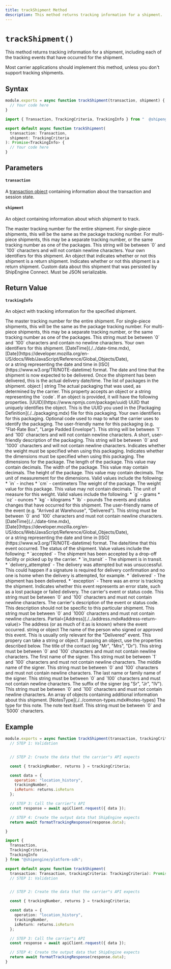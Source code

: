 ```yaml
---
title: trackShipment Method
description: This method returns tracking information for a shipment.
---
```



`trackShipment()`
===========================
This method returns tracking information for a shipment, including each of the tracking events that have occurred for the shipment.

Most carrier applications should implement this method, unless you don't support tracking shipments.


Syntax
-----------------------------------------------
```javascript
module.exports = async function trackShipment(transaction, shipment) {
  // Your code here
}
```

```typescript
import { Transaction, TrackingCriteria, TrackingInfo } from "  @shipengine/connect-sdk";

export default async function trackShipment(
  transaction: Transaction,
  shipment: TrackingCriteria
): Promise<TrackingInfo> {
  // Your code here
}
```



Parameters
-----------------------------------------------

#### `transaction`
A [transaction object](../transaction.mdx) containing information about the transaction and session state.

#### `shipment`
An object containing information about which shipment to track.

<Reference>

  <Field name="trackingNumber" type="string" nullable={false}>
    <Description>
      The master tracking number for the entire shipment. For single-piece shipments, this will be the same as the package tracking number. For multi-piece shipments, this may be a separate tracking number, or the same tracking number as one of the packages. This string will be between `0` and `100` characters and will not contain newline characters.
    </Description>
  </Field>

  <Field name="identifiers" type="object" nullable={false}>
    <Description>
      Your own identifiers for this shipment.
    </Description>
  </Field>

  <Field name="returns" type="object" nullable={false}>
    <Description>
      An object that indicates whether or not this shipment is a return shipment.
    </Description>
  </Field>

  <Field name="returns.isReturn" type="boolean" nullable={false}>
    <Description>
      Indicates whether or not this shipment is a return shipment.
    </Description>
  </Field>

  <Field name="metadata" type="object" nullable={false}>
    <Description>
      Custom data about this shipment that was persisted by ShipEngine Connect. Must be JSON serializable.
    </Description>
  </Field>

</Reference>



Return Value
-----------------------------------------------
#### `trackingInfo`
An object with tracking information for the specified shipment.

<Reference>

  <Field name="trackingNumber" type="string" required={false}>
    <Description>
      The master tracking number for the entire shipment. For single-piece shipments, this will be the same as the package tracking number. For multi-piece shipments, this may be a separate tracking number, or the same tracking number as one of the packages. This string must be between `0` and `100` characters and contain no newline characters.
    </Description>
  </Field>

  <Field name="identifiers" type="object" required={false}>
    <Description>
      Your own identifiers for this shipment.
    </Description>
  </Field>

  <Field name="deliveryDateTime" required={false}>
    <Type>
      [DateTime](./../date-time.mdx), <br/>
      [Date](https://developer.mozilla.org/en-US/docs/Web/JavaScript/Reference/Global_Objects/Date), <br/>
      or a string representing the date and time in [ISO](https://www.w3.org/TR/NOTE-datetime) format.
    </Type>
    <Description>
      The date and time that the shipment is now expected to be delivered. Once the shipment has been delivered, this is the actual delivery date/time.
    </Description>
  </Field>

  <Field name="packages" type="object[]" required={true}>
    <Description>
      The list of packages in the shipment.
    </Description>
  </Field>

  <Field name="packages[].packaging" required={true}>
    <Type>
      object | string
    </Type>
    <Description>
      The actual packaging that was used, as determined by the carrier. This property accepts an object or a string representing the `code`. If an object is provided, it will have the following properties.
    </Description>
  </Field>

  <Field name="packages[].packaging.id" required={false}>
    <Type>
      [UUID](https://www.npmjs.com/package/uuid)
    </Type>
    <Description>
      UUID that uniquely identifies the object. This is the UUID you used in the [Packaging Definition](./../packaging.mdx) file for this packaging.
    </Description>
  </Field>

  <Field name="packages[].packaging.identifiers" type="object" required={false}>
    <Description>
      Your own identifiers for this packaging.
    </Description>
  </Field>

  <Field name="packages[].packaging.code" type="string" required={false}>
    <Description>
      Optional code used to map to what the carrier uses to identify the packaging.
    </Description>
  </Field>

  <Field name="packages[].packaging.name" type="string">
    <Description>
      The user-friendly name for this packaging (e.g. "Flat-Rate Box", "Large Padded Envelope"). This string will be between `1` and `100` characters and will not contain newline characters.
    </Description>
  </Field>

  <Field name="packages[].packaging.description" type="string">
    <Description>
      A short, user-friendly description of the packaging. This string will be between `0` and `1000` characters and will not contain newline characters.
    </Description>
  </Field>

  <Field name="packages[].packaging.requiresWeight" type="boolean">
    <Description>
      Indicates whether the weight must be specified when using this packaging.
    </Description>
  </Field>

  <Field name="packages[].packaging.requiresDimensions" type="boolean">
    <Description>
      Indicates whether the dimensions must be specified when using this packaging.
    </Description>
  </Field>

  <Field name="packages[].dimensions" type="object" required={false}>
    <Description>
      The dimensions for the package.
    </Description>
  </Field>

  <Field name="packages[].dimensions.length" type="number" required={true}>
    <Description>
      The length of the package. This value may contain decimals.
    </Description>
  </Field>

  <Field name="packages[].dimensions.width" type="number" required={true}>
    <Description>
      The width of the package. This value may contain decimals.
    </Description>
  </Field>

  <Field name="packages[].dimensions.height" type="number" required={true}>
    <Description>
      The height of the package. This value may contain decimals.
    </Description>
  </Field>

  <Field name="packages[].dimensions.unit" type="string" required={true}>
    <Description>
      The unit of measurement for the dimensions. Valid values include the following:
      * `in` - inches
      * `cm` - centimeters
    </Description>
  </Field>

  <Field name="packages[].weight" type="object">
    <Description>
      The weight of the package.
    </Description>
  </Field>

  <Field name="packages[].weight.value" type="number">
    <Description>
      The weight value for this package. This value may not contain decimals.
    </Description>
  </Field>

  <Field name="packages[].weight.unit" type="string">
    <Description>
      The unit of measure for this weight. Valid values include the following:
      * `g` - grams
      * `oz` - ounces
      * `kg` - kilograms
      * `lb` - pounds
    </Description>
  </Field>

  <Field name="events" type="object[]" required={true}>
    <Description>
      The events and status changes that have occurred for this shipment.
    </Description>
  </Field>

  <Field name="events[].name" type="string" required={false}>
    <Description>
      The user-friendly name of the event (e.g. "Arrived at Warehouse", "Delivered"). This string must be between `0` and `100` characters and must not contain newline characters.
    </Description>
  </Field>

  <Field name="events[].dateTime" required={true}>
    <Type>
      [DateTime](./../date-time.mdx), <br/>
      [Date](https://developer.mozilla.org/en-US/docs/Web/JavaScript/Reference/Global_Objects/Date), <br/>
      or a string representing the date and time in [ISO](https://www.w3.org/TR/NOTE-datetime) format.
    </Type>
    <Description>
      The date/time that this event occurred.
    </Description>
  </Field>

  <Field name="events[].status" type="string" required={true}>
    <Description>
      The status of the shipment. Value values include the following:
      * `accepted` - The shipment has been accepted by a drop-off facility or picked up by the carrier.
      * `in_transit` - The shipment is in transit.
      * `delivery_attempted` - The delivery was attempted but was unsuccessful. This could happen if a signature is required for delivery confirmation
         and no one is home when the delivery is attempted, for example.
      * `delivered` - The shipment has been delivered.
      * `exception` - There was an error is tracking the shipment.
    </Description>
  </Field>

  <Field name="events[].isError" type="boolean" required={false}>
    <Description>
      Indicates whether this event represents an error state, such as a lost package or failed delivery.
    </Description>
  </Field>

  <Field name="events[].code" type="string" required={false}>
    <Description>
      The carrier's event or status code. This string must be between `0` and `100` characters and must not contain newline characters.
    </Description>
  </Field>

  <Field name="events[].description" type="string" required={false}>
    <Description>
      The carrier's description of the event or status code. This description should not be specific to this particular shipment. This string must be between `0` and `1000` characters and must not contain newline characters.
    </Description>
  </Field>

  <Field name="events[].address" required={false}>
    <Type>
      Partial&lt;[Address](./../address.mdx#address-return-value)&gt;
    </Type>
    <Description>
      The address (or as much of it as is known) where the event occurred.
    </Description>
  </Field>

  <Field name="events[].signer" required={false}>
    <Type>
      string or object
    </Type>
    <Description>
      The name of the person who signed or approved this event. This is usually only relevant for the "Delivered" event. This propery can take a string or object. If passing an object, use the properties described below.
    </Description>
  </Field>

  <Field name="events[].signer.title" type="string" required={false}>
    <Description>
      The title of the contact (eg "Mr", "Mrs", "Dr"). This string must be between `0` and `100` characters and must not contain newline characters.
    </Description>
  </Field>

  <Field name="events[].signer.given" type="string" required={true}>
    <Description>
      The first name of the signer. This string must be between `1` and `100` characters and must not contain newline characters.
    </Description>
  </Field>

  <Field name="events[].signer.middle" type="string" required={false}>
    <Description>
      The middle name of the signer. This string must be between `0` and `100` characters and must not contain newline characters.
    </Description>
  </Field>

  <Field name="events[].signer.family" type="string" required={false}>
    <Description>
      The last name or family name of the signer. This string must be between `0` and `100` characters and must not contain newline characters.
    </Description>
  </Field>

  <Field name="events[].signer.suffix" type="string" required={false}>
    <Description>
      The suffix of the signer (eg "Sr", "Jr", "IV"). This string must be between `0` and `100` characters and must not contain newline characters.
    </Description>
  </Field>

  <Field name="notes" type="object[]" required={false}>
    <Description>
      An array of objects containing additional information about this shipment.
    </Description>
  </Field>

  <Field name="notes[].type" required={true}>
    <Type>
      [NotesType](./../common-types.mdx#notes-types)
    </Type>
    <Description>
      The type for this note.
    </Description>
  </Field>

  <Field name="notes[].text" type="string" required={true}>
    <Description>
      The note text itself. This string must be between `0` and `5000` characters.
    </Description>
  </Field>

</Reference>



Example
-----------------------------------------------
```javascript
module.exports = async function trackShipment(transaction, trackingCriteria) {
  // STEP 1: Validation


  // STEP 2: Create the data that the carrier"s API expects

  const { trackingNumber, returns } = trackingCriteria;

  const data = {
    operation: "location_history",
    trackingNumber,
    isReturn: returns.isReturn
  };

  // STEP 3: Call the carrier"s API
  const response = await apiClient.request({ data });

  // STEP 4: Create the output data that ShipEngine expects
  return await formatTrackingResponse(response.data);

}
```

```typescript
import {
  Transaction,
  TrackingCriteria,
  TrackingInfo
} from "@shipengine/platform-sdk";

export default async function trackShipment(
  transaction: Transaction, trackingCriteria: TrackingCriteria): Promise<TrackingInfo> {
  // STEP 1: Validation


  // STEP 2: Create the data that the carrier"s API expects

  const { trackingNumber, returns } = trackingCriteria;

  const data = {
    operation: "location_history",
    trackingNumber,
    isReturn: returns.isReturn
  };

  // STEP 3: Call the carrier"s API
  const response = await apiClient.request({ data });

  // STEP 4: Create the output data that ShipEngine expects
  return await formatTrackingResponse(response.data);
}
```
